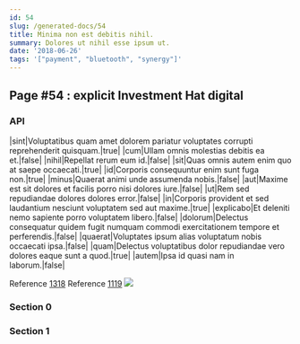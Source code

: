```yaml
---
id: 54
slug: /generated-docs/54
title: Minima non est debitis nihil.
summary: Dolores ut nihil esse ipsum ut.
date: '2018-06-26'
tags: '["payment", "bluetooth", "synergy"]'
---
```


## Page #54 : explicit Investment Hat digital
### API

|sint|Voluptatibus quam amet dolorem pariatur voluptates corrupti reprehenderit quisquam.|true|
|cum|Ullam omnis molestias debitis ea et.|false|
|nihil|Repellat rerum eum id.|false|
|sit|Quas omnis autem enim quo at saepe occaecati.|true|
|id|Corporis consequuntur enim sunt fuga non.|true|
|minus|Quaerat animi unde assumenda nobis.|false|
|aut|Maxime est sit dolores et facilis porro nisi dolores iure.|false|
|ut|Rem sed repudiandae dolores dolores error.|false|
|in|Corporis provident et sed laudantium nesciunt voluptatem sed aut maxime.|true|
|explicabo|Et deleniti nemo sapiente porro voluptatem libero.|false|
|dolorum|Delectus consequatur quidem fugit numquam commodi exercitationem tempore et perferendis.|false|
|quaerat|Voluptates ipsum alias voluptatum nobis occaecati ipsa.|false|
|quam|Delectus voluptatibus dolor repudiandae vero dolores eaque sunt a quod.|true|
|autem|Ipsa id quasi nam in laborum.|false|

Reference [1318](/1318)
Reference [1119](/1119)
![](/assets/cats-4.jpg)

### Section 0

### Section 1

